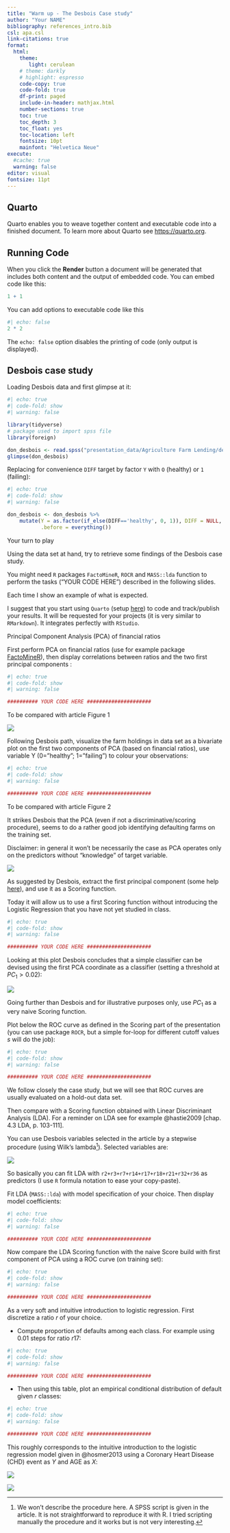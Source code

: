 ```yaml
---
title: "Warm up - The Desbois Case study"
author: "Your NAME"
bibliography: references_intro.bib
csl: apa.csl
link-citations: true
format:
  html:
    theme: 
       light: cerulean
    # theme: darkly
    # highlight: espresso
    code-copy: true
    code-fold: true
    df-print: paged
    include-in-header: mathjax.html
    number-sections: true
    toc: true
    toc_depth: 3
    toc_float: yes
    toc-location: left
    fontsize: 10pt
    mainfont: "Helvetica Neue"
execute: 
  #cache: true
  warning: false
editor: visual
fontsize: 11pt
---
```


## Quarto

Quarto enables you to weave together content and executable code into a finished document. To learn more about Quarto see <https://quarto.org>.

## Running Code

When you click the **Render** button a document will be generated that includes both content and the output of embedded code. You can embed code like this:

```r
1 + 1
```

You can add options to executable code like this

```r
#| echo: false
2 * 2
```

The `echo: false` option disables the printing of code (only output is displayed).

## Desbois case study

Loading Desbois data and first glimpse at it:

```r
#| echo: true
#| code-fold: show
#| warning: false

library(tidyverse)
# package used to import spss file
library(foreign)

don_desbois <- read.spss("presentation_data/Agriculture Farm Lending/desbois.sav", to.data.frame = TRUE) %>% as_tibble()
glimpse(don_desbois)
```

Replacing for convenience `DIFF` target by factor `Y` with `O` (healthy) or `1` (failing):
```r
#| echo: true
#| code-fold: show
#| warning: false

don_desbois <- don_desbois %>%
    mutate(Y = as.factor(if_else(DIFF=='healthy', 0, 1)), DIFF = NULL,
           .before = everything())

```

Your turn to play

Using the data set at hand, try to retrieve some findings of the Desbois case study. 

You might need `R` packages `FactoMineR`, `ROCR` and `MASS::lda` function to perform the tasks ("YOUR CODE HERE") described in the following slides. 

Each time I show an example of what is expected.

I suggest that you start using `Quarto` (setup [here](https://quarto.org/docs/get-started/)) to code and track/publish your results. It will be requested for your projects (it is very similar to `RMarkdown`). It integrates perfectly with `RStudio`.


Principal Component Analysis (PCA) of financial ratios

First perform PCA on financial ratios (use for example package [FactoMineR](http://factominer.free.fr/factomethods/principal-components-analysis.html)), then display correlations between ratios and the two first principal components :

```r
#| echo: true
#| code-fold: show
#| warning: false

########## YOUR CODE HERE #####################
```

To be compared with article Figure 1


![](images/desbois_pca_projection_pc1_pc2.png){.r-stretch}


Following Desbois path, visualize the farm holdings in data set as a bivariate plot on the first two components of PCA (based on financial ratios), use variable Y (0=”healthy”; 1=”failing”) to colour your observations:


```r
#| echo: true
#| code-fold: show
#| warning: false

########## YOUR CODE HERE #####################
```


To be compared with article Figure 2

It strikes Desbois that the PCA (even if not a discriminative/scoring procedure), seems to do a rather good job identifying defaulting farms on the training set.

Disclaimer: in general it won't be necessarily the case as PCA operates only on the predictors without "knowledge" of target variable. 

![](images/desbois_pca_individuals_pc1_pc2.png){.r-stretch}

As suggested by Desbois, extract the first principal component (some help [here](https://stats.stackexchange.com/questions/460787/pcr-after-pca-with-mixed-data-how-to-extract-export-the-pcs-as-new-variables-i)), and use it as a Scoring function.

Today it will allow us to use a first Scoring function without introducing the Logistic Regression that you have not yet studied in class.

```r
#| echo: true
#| code-fold: show
#| warning: false

########## YOUR CODE HERE #####################
```


Looking at this plot Desbois concludes that a simple classifier can be devised using the first PCA coordinate as a classifier (setting a threshold at $PC_1 > 0.02$):

![](images/desbois_pca_rule.png){.r-stretch}


Going further than Desbois and for illustrative purposes only, use $PC_1$ as a very naive Scoring function. 

Plot below the ROC curve as defined in the Scoring part of the presentation (you can use package `ROCR`, but a simple for-loop for different cutoff values $s$ will do the job):

```r
#| echo: true
#| code-fold: show
#| warning: false

########## YOUR CODE HERE #####################
```

We follow closely the case study, but we will see that ROC curves are usually evaluated on a hold-out data set.

Then compare with a Scoring function obtained with Linear Discriminant Analysis (LDA). 
For a reminder on LDA see for example @hastie2009[chap. 4.3 LDA, p. 103-111].

You can use Desbois variables selected in the article by a stepwise procedure (using Wilk's lambda[^6]). Selected variables are: 

[^6]:We won’t describe the procedure here. A SPSS script is given in the article. It is not straightforward to reproduce it with R. I tried scripting manually the procedure and it works but is not very interesting. 

![](images/desbois_lda_stepwise.png){.r-stretch}

So basically you can fit LDA with `r2+r3+r7+r14+r17+r18+r21+r32+r36` as predictors (I use `R` formula notation to ease your copy-paste).

Fit LDA (`MASS::lda`) with model specification of your choice. Then display model coefficients:

```r
#| echo: true
#| code-fold: show
#| warning: false

########## YOUR CODE HERE #####################
```


Now compare the LDA Scoring function with the naive Score build with first component of PCA using a ROC curve (on training set):
```r
#| echo: true
#| code-fold: show
#| warning: false

########## YOUR CODE HERE #####################
```


As a very soft and intuitive introduction to logistic regression. First discretize a ratio $r$ of your choice.

- Compute proportion of defaults among each class. 
For example using $0.01$ steps for ratio $r17$:
```r
#| echo: true
#| code-fold: show
#| warning: false

########## YOUR CODE HERE #####################
```


- Then using this table, plot an empirical conditional distribution of default given $r$ classes: 

```r
#| echo: true
#| code-fold: show
#| warning: false

########## YOUR CODE HERE #####################
```

This roughly corresponds to the intuitive introduction to the logistic regression model given in @hosmer2013 using a Coronary Heart Disease (CHD) event as $Y$ and AGE as $X$:


![](images/hosmer_lemeshow_chd3.png)

![](images/hosmer_lemeshow_chd4.png)
